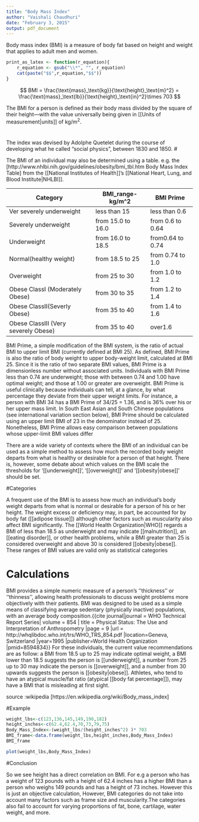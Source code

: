 ```yaml
---
title: "Body Mass Index"
author: "Vaishali Chaudhuri"
date: "February 3, 2015"
output: pdf_document
---
```


Body mass index (BMI) is a measure of body fat based on height and weight that applies to adult men and women.


```r
print_as_latex <- function(r_equation){
    r_equation <- gsub("\\*", "", r_equation)
    cat(paste("$$",r_equation,"$$"))
}
```


$$
BMI = \frac{\text{mass}_\text{kg}}{\text{height}_\text{m}^2}
= \frac{\text{mass}_\text{lb}}{\text{height}_\text{in}^2}\times 703
$$


The BMI for a person is defined as their body mass divided by the square of their height—with the value universally being given in 
[[Units of measurement|units]] of kg/m<sup>2</sup>.  

#
The index was devised by Adolphe Quetelet during the course of developing what he called "social physics", between 1830 and 1850. 
#

The BMI of an individual may also be determined using a table.
<ref group=note>e.g. the [http://www.nhlbi.nih.gov/guidelines/obesity/bmi_tbl.htm Body Mass Index Table] from the [[National Institutes of Health]]'s [[National Heart, Lung, and Blood Institute|NHLBI]].</ref> 

Category|BMI_range- kg/m^2|BMI Prime
--------|----------------|---------
Ver severely underweight|less than 15|less than 0.6
Severely underweight|from 15.0 to 16.0|from 0.6 to 0.64
Underweight|from 16.0 to 18.5|from0.64 to 0.74
Normal(healthy weight)|from 18.5 to 25|from 0.74 to 1.0|
Overweight|from 25 to 30|from 1.0 to 1.2
Obese ClassI (Moderately Obese)|from 30 to 35|from 1.2 to 1.4
Obese ClassII(Severly Obese)|from 35 to 40|from 1.4 to 1.6
Obese ClassIII (Very severely Obese)|from 35 to 40|over1.6

BMI Prime, a simple modification of the BMI system, is the ratio of actual BMI to upper limit BMI (currently defined at BMI 25). As defined, BMI Prime is also the ratio of body weight to upper body-weight limit, calculated at BMI 25. Since it is the ratio of two separate BMI values, BMI Prime is a dimensionless number without associated units. Individuals with BMI Prime less than 0.74 are underweight; those with between 0.74 and 1.00 have optimal weight; and those at 1.00 or greater are overweight. BMI Prime is useful clinically because individuals can tell, at a glance, by what percentage they deviate from their upper weight limits. For instance, a person with BMI 34 has a BMI Prime of 34/25 = 1.36, and is 36% over his or her upper mass limit. In South East Asian and South Chinese populations (see international variation section below), BMI Prime should be calculated using an upper limit BMI of 23 in the denominator instead of 25. Nonetheless, BMI Prime allows easy comparison between populations whose upper-limit BMI values differ


There are a wide variety of contexts where the BMI of an individual can be used as a simple method to assess how much the recorded body weight departs from what is healthy or desirable for a person of that height. There is, however, some debate about which values on the BMI scale the thresholds for '[[underweight]]', '[[overweight]]' and '[[obesity|obese]]' should be set.

#Categories

A frequent use of the BMI is to assess how much an individual's body weight departs from what is normal or desirable for a person of his or her height. The weight excess or deficiency may, in part, be accounted for by body fat ([[adipose tissue]]) although other factors such as muscularity also affect BMI significantly. The [[World Health Organization|WHO]] regards a BMI of less than 18.5 as underweight and may indicate [[malnutrition]], an [[eating disorder]], or other health problems, while a BMI greater than 25 is considered overweight and above 30 is considered [[obesity|obese]].<ref name="BMI Classification" /> These ranges of BMI values are valid only as statistical categories

# Calculations

BMI provides a simple numeric measure of a person's ''thickness'' or ''thinness'', allowing health professionals to discuss weight problems more objectively with their patients. BMI was designed to be used as a simple means of classifying average sedentary (physically inactive)  populations, with an average body composition.<ref>{{cite journal|journal = WHO Technical Report Series| volume = 854 | title = Physical Status: The Use and Interpretation of Anthropometry |page = 9 |url = http://whqlibdoc.who.int/trs/WHO_TRS_854.pdf |location=Geneva, Switzerland |year=1995 |publisher=World Health Organization |pmid=8594834}}</ref> For these individuals, the current value recommendations are as follow: a BMI from 18.5 up to 25 may indicate optimal weight, a BMI lower than 18.5 suggests the person is [[underweight]], a number from 25 up to 30 may indicate the person is [[overweight]], and a number from 30 upwards suggests the person is [[obesity|obese]].<ref name=nhlbi /><ref name=nhsob /> Athletes, who tend to have an atypical muscle/fat ratio (atypical [[body fat percentage]]), may have a BMI that is misleading at first sight.<ref name=nhsob />

source :wikipedia [https://en.wikipedia.org/wiki/Body_mass_index]

#Example

```r
weight_lbs<-c(123,136,145,149,190,182)
height_inches<-c(62.4,62.4,70,73,79,75)
Body_Mass_Index<-(weight_lbs/(height_inches^2) )* 703
BMI_frame<-data.frame(weight_lbs,height_inches,Body_Mass_Index)
BMI_frame
```

```r
plot(weight_lbs,Body_Mass_Index)
```

#Conclusion

So we see height has a direct correlation on BMI. For e.g a person who has a weight of 123 pounds with a height of 62.4 inches has a higher BMI than a person who weighs 149 pounds and has a height of 73 inches. However this is just an objective calculation, However, BMI categories do not take into account many factors such as frame size and muscularity.The categories also fail to account for varying proportions of fat, bone, cartilage, water weight, and more.
